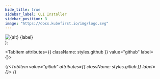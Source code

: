 ```yaml
---
hide_title: true
sidebar_label: CLI Installer
sidebar_position: 3
image: "https://docs.kubefirst.io/img/logo.svg"
---
```



  <div className="git-tab">
    <img src={imgSrc} alt={alt} />
    <span>{label}</span>
  </div>
);

<CLI />
<CommonCloudPrerequisites />
<AkamaiCloudPrerequisites />

<Tabs groupId="git_provider" defaultValue="github" queryString>

  <TabItem attributes={{ className: styles.github }} value="github" label={<TabLabel imgSrc={config.GITHUB_LOGO_URL} label="GitHub" alt="GitHub logo" />}>
    <GitHubPrerequisites />
    <GitHubClusterCreateCmd />
    <CommonTerminalOutput cloud="Akamai"  minutes="10" handoffScreen={GitHubHandoffScreen} />
  </TabItem>

  <!-- markdownlint-disable MD049 -->
  {/*<TabItem value="gitlab" attributes={{ className: styles.gitlab }} label={<TabLabel imgSrc={config.GITLAB_LOGO_URL} label="GitLab" alt="GitLab logo" />}>
    <GitLabPrerequisites />
    <GitLabClusterCreateCmd />
    <CommonTerminalOutput cloud="Akamai"  minutes="10" handoffScreen={GitLabHandoffScreen} />
  </TabItem>*/}

</Tabs>

<CommonRootCredentialsCmd cloud="akamai" />
<CommonClusterConnectivity />
